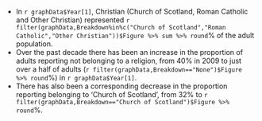 * In `r graphData$Year[1]`, Christian (Church of Scotland, Roman Catholic and Other Christian) represented `r filter(graphData,Breakdown%in%c("Church of Scotland","Roman Catholic","Other Christian"))$Figure %>% sum %>% round`% of the adult population.
* Over the past decade there has been an increase in the proportion of adults reporting not belonging to a religion, from 40% in 2009 to just over a half of adults (`r filter(graphData,Breakdown=="None")$Figure %>% round`%) in `r graphData$Year[1]`.
* There has also been a corresponding decrease in the proportion reporting belonging to 'Church of Scotland', from 32% to `r filter(graphData,Breakdown=="Church of Scotland")$Figure %>% round`%.

